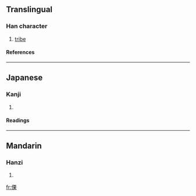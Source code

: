 ==Translingual==
===Han character===
{{Han char|rn=9|rad=人|as=10|sn=12|four=|canj=人一田木 (OMWD)}}
# [[tribe]]
====References====
{{Han ref|kx=0112.220|dkj=00942|hdz=10202.010|uh=5088|ud=20616}}
----
==Japanese==
===Kanji===
{{ja-kanji|grade=|rs=人10}}
# {{defn|Japanese}} 
====Readings====
{{ja-readings|on=[[りつ]] (ritsu), [[りち]] (richi)|kun=}}
----
==Mandarin==
===Hanzi===
{{cmn-hanzi|pin=[[lì]] (li4)|wg=li<sup>4</sup>}}
# {{defn|Mandarin}}

[[fr:傈]]